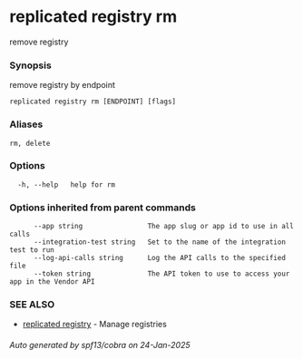 # replicated registry rm

remove registry

### Synopsis

remove registry by endpoint

```
replicated registry rm [ENDPOINT] [flags]
```

### Aliases

```
rm, delete
```

### Options

```
  -h, --help   help for rm
```

### Options inherited from parent commands

```
      --app string                The app slug or app id to use in all calls
      --integration-test string   Set to the name of the integration test to run
      --log-api-calls string      Log the API calls to the specified file
      --token string              The API token to use to access your app in the Vendor API
```

### SEE ALSO

* [replicated registry](replicated-cli-registry)	 - Manage registries

###### Auto generated by spf13/cobra on 24-Jan-2025
